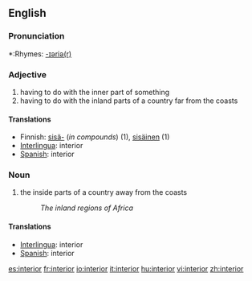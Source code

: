 ==English==

===Pronunciation===
*:Rhymes: [[Rhymes:English:-ɪəriə(r)|-ɪəriə(r)]]

===Adjective===
# having to do with the inner part of something
# having to do with the inland parts of a country far from the coasts

====Translations====
*Finnish: [[sisä-]] (''in compounds'') (1), [[sisäinen]] (1)
*[[Interlingua]]: interior
*[[Spanish]]: interior

===Noun===
# the inside parts of a country away from the coasts
#:''The inland regions of Africa''

====Translations====
*[[Interlingua]]: interior
*[[Spanish]]: interior

[[es:interior]]
[[fr:interior]]
[[io:interior]]
[[it:interior]]
[[hu:interior]]
[[vi:interior]]
[[zh:interior]]
